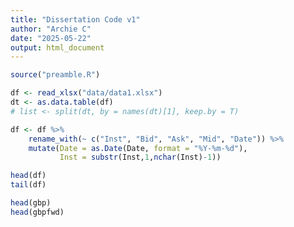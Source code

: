 ```yaml
---
title: "Dissertation Code v1"
author: "Archie C"
date: "2025-05-22"
output: html_document
---
```


```r
source("preamble.R")
```


```r
df <- read_xlsx("data/data1.xlsx")
dt <- as.data.table(df)
# list <- split(dt, by = names(dt)[1], keep.by = T)
```

```r
df <- df %>%
    rename_with(~ c("Inst", "Bid", "Ask", "Mid", "Date")) %>%
    mutate(Date = as.Date(Date, format = "%Y-%m-%d"),
           Inst = substr(Inst,1,nchar(Inst)-1))

head(df)
tail(df)

```



```r
head(gbp)
head(gbpfwd)
```


